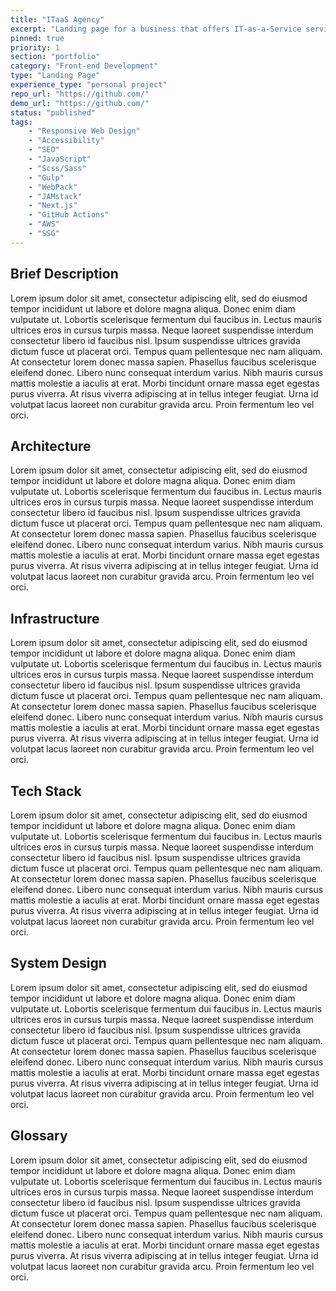 ```yaml
---
title: "ITaaS Agency"
excerpt: "Landing page for a business that offers IT-as-a-Service services."
pinned: true
priority: 1
section: "portfolio"
category: "Front-end Development"
type: "Landing Page"
experience_type: "personal project"
repo_url: "https://github.com/"
demo_url: "https://github.com/"
status: "published"
tags:
    - "Responsive Web Design"            
    - "Accessibility"
    - "SEO"
    - "JavaScript"
    - "Scss/Sass"
    - "Gulp"
    - "WebPack"
    - "JAMstack"
    - "Next.js"
    - "GitHub Actions"
    - "AWS"
    - "SSG"
---
```


## Brief Description

Lorem ipsum dolor sit amet, consectetur adipiscing elit, sed do eiusmod tempor incididunt ut labore et dolore magna aliqua. Donec enim diam vulputate ut. Lobortis scelerisque fermentum dui faucibus in. Lectus mauris ultrices eros in cursus turpis massa. Neque laoreet suspendisse interdum consectetur libero id faucibus nisl. Ipsum suspendisse ultrices gravida dictum fusce ut placerat orci. Tempus quam pellentesque nec nam aliquam. At consectetur lorem donec massa sapien. Phasellus faucibus scelerisque eleifend donec. Libero nunc consequat interdum varius. Nibh mauris cursus mattis molestie a iaculis at erat. Morbi tincidunt ornare massa eget egestas purus viverra. At risus viverra adipiscing at in tellus integer feugiat. Urna id volutpat lacus laoreet non curabitur gravida arcu. Proin fermentum leo vel orci.

## Architecture

Lorem ipsum dolor sit amet, consectetur adipiscing elit, sed do eiusmod tempor incididunt ut labore et dolore magna aliqua. Donec enim diam vulputate ut. Lobortis scelerisque fermentum dui faucibus in. Lectus mauris ultrices eros in cursus turpis massa. Neque laoreet suspendisse interdum consectetur libero id faucibus nisl. Ipsum suspendisse ultrices gravida dictum fusce ut placerat orci. Tempus quam pellentesque nec nam aliquam. At consectetur lorem donec massa sapien. Phasellus faucibus scelerisque eleifend donec. Libero nunc consequat interdum varius. Nibh mauris cursus mattis molestie a iaculis at erat. Morbi tincidunt ornare massa eget egestas purus viverra. At risus viverra adipiscing at in tellus integer feugiat. Urna id volutpat lacus laoreet non curabitur gravida arcu. Proin fermentum leo vel orci.

## Infrastructure

Lorem ipsum dolor sit amet, consectetur adipiscing elit, sed do eiusmod tempor incididunt ut labore et dolore magna aliqua. Donec enim diam vulputate ut. Lobortis scelerisque fermentum dui faucibus in. Lectus mauris ultrices eros in cursus turpis massa. Neque laoreet suspendisse interdum consectetur libero id faucibus nisl. Ipsum suspendisse ultrices gravida dictum fusce ut placerat orci. Tempus quam pellentesque nec nam aliquam. At consectetur lorem donec massa sapien. Phasellus faucibus scelerisque eleifend donec. Libero nunc consequat interdum varius. Nibh mauris cursus mattis molestie a iaculis at erat. Morbi tincidunt ornare massa eget egestas purus viverra. At risus viverra adipiscing at in tellus integer feugiat. Urna id volutpat lacus laoreet non curabitur gravida arcu. Proin fermentum leo vel orci.

## Tech Stack

Lorem ipsum dolor sit amet, consectetur adipiscing elit, sed do eiusmod tempor incididunt ut labore et dolore magna aliqua. Donec enim diam vulputate ut. Lobortis scelerisque fermentum dui faucibus in. Lectus mauris ultrices eros in cursus turpis massa. Neque laoreet suspendisse interdum consectetur libero id faucibus nisl. Ipsum suspendisse ultrices gravida dictum fusce ut placerat orci. Tempus quam pellentesque nec nam aliquam. At consectetur lorem donec massa sapien. Phasellus faucibus scelerisque eleifend donec. Libero nunc consequat interdum varius. Nibh mauris cursus mattis molestie a iaculis at erat. Morbi tincidunt ornare massa eget egestas purus viverra. At risus viverra adipiscing at in tellus integer feugiat. Urna id volutpat lacus laoreet non curabitur gravida arcu. Proin fermentum leo vel orci.

## System Design

Lorem ipsum dolor sit amet, consectetur adipiscing elit, sed do eiusmod tempor incididunt ut labore et dolore magna aliqua. Donec enim diam vulputate ut. Lobortis scelerisque fermentum dui faucibus in. Lectus mauris ultrices eros in cursus turpis massa. Neque laoreet suspendisse interdum consectetur libero id faucibus nisl. Ipsum suspendisse ultrices gravida dictum fusce ut placerat orci. Tempus quam pellentesque nec nam aliquam. At consectetur lorem donec massa sapien. Phasellus faucibus scelerisque eleifend donec. Libero nunc consequat interdum varius. Nibh mauris cursus mattis molestie a iaculis at erat. Morbi tincidunt ornare massa eget egestas purus viverra. At risus viverra adipiscing at in tellus integer feugiat. Urna id volutpat lacus laoreet non curabitur gravida arcu. Proin fermentum leo vel orci.

## Glossary

Lorem ipsum dolor sit amet, consectetur adipiscing elit, sed do eiusmod tempor incididunt ut labore et dolore magna aliqua. Donec enim diam vulputate ut. Lobortis scelerisque fermentum dui faucibus in. Lectus mauris ultrices eros in cursus turpis massa. Neque laoreet suspendisse interdum consectetur libero id faucibus nisl. Ipsum suspendisse ultrices gravida dictum fusce ut placerat orci. Tempus quam pellentesque nec nam aliquam. At consectetur lorem donec massa sapien. Phasellus faucibus scelerisque eleifend donec. Libero nunc consequat interdum varius. Nibh mauris cursus mattis molestie a iaculis at erat. Morbi tincidunt ornare massa eget egestas purus viverra. At risus viverra adipiscing at in tellus integer feugiat. Urna id volutpat lacus laoreet non curabitur gravida arcu. Proin fermentum leo vel orci.
